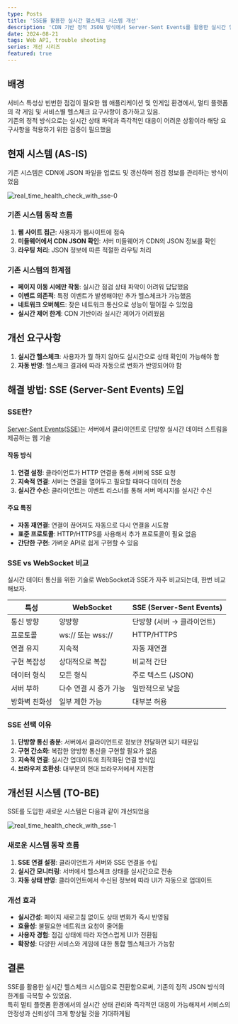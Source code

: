 ---
type: Posts
title: 'SSE를 활용한 실시간 헬스체크 시스템 개선'
description: 'CDN 기반 정적 JSON 방식에서 Server-Sent Events를 활용한 실시간 헬스체크 시스템으로 전환해보기'
date: 2024-08-21
tags: Web API, trouble shooting
series: 개선 시리즈
featured: true
---

## 배경

서비스 특성상 빈번한 점검이 필요한 웹 애플리케이션 및 인게임 환경에서, 멀티 플랫폼의 각 게임 및 서비스별 헬스체크 요구사항이 증가하고 있음.<br />
기존의 정적 방식으로는 실시간 상태 파악과 즉각적인 대응이 어려운 상황이라 해당 요구사항을 적용하기 위한 검증이 필요했음

## 현재 시스템 (AS-IS)

기존 시스템은 CDN에 JSON 파일을 업로드 및 갱신하며 점검 정보를 관리하는 방식이었음

![real_time_health_check_with_sse-0](./images/real_time_health_check_with_sse_0.webp)

### 기존 시스템 동작 흐름

1. **웹 사이트 접근**: 사용자가 웹사이트에 접속
2. **미들웨어에서 CDN JSON 확인**: 서버 미들웨어가 CDN의 JSON 정보를 확인
3. **라우팅 처리**: JSON 정보에 따른 적절한 라우팅 처리

### 기존 시스템의 한계점

- **페이지 이동 시에만 작동**: 실시간 점검 상태 파악이 어려워 답답했음
- **이벤트 의존적**: 특정 이벤트가 발생해야만 추가 헬스체크가 가능했음
- **네트워크 오버헤드**: 잦은 네트워크 통신으로 성능이 떨어질 수 있었음
- **실시간 제어 한계**: CDN 기반이라 실시간 제어가 어려웠음

## 개선 요구사항

1. **실시간 헬스체크**: 사용자가 뭘 하지 않아도 실시간으로 상태 확인이 가능해야 함
2. **자동 반영**: 헬스체크 결과에 따라 자동으로 변화가 반영되어야 함

## 해결 방법: SSE (Server-Sent Events) 도입

### SSE란?

[Server-Sent Events(SSE)](https://developer.mozilla.org/ko/docs/Web/API/Server-sent_events/Using_server-sent_events)는 서버에서 클라이언트로 단방향 실시간 데이터 스트림을 제공하는 웹 기술

#### 작동 방식

1. **연결 설정**: 클라이언트가 HTTP 연결을 통해 서버에 SSE 요청
2. **지속적 연결**: 서버는 연결을 열어두고 필요할 때마다 데이터 전송
3. **실시간 수신**: 클라이언트는 이벤트 리스너를 통해 서버 메시지를 실시간 수신

#### 주요 특징

- **자동 재연결**: 연결이 끊어져도 자동으로 다시 연결을 시도함
- **표준 프로토콜**: HTTP/HTTPS를 사용해서 추가 프로토콜이 필요 없음
- **간단한 구현**: 가벼운 API로 쉽게 구현할 수 있음

### SSE vs WebSocket 비교

실시간 데이터 통신을 위한 기술로 WebSocket과 SSE가 자주 비교되는데, 한번 비교해보자.

| 특성          | WebSocket              | SSE (Server-Sent Events)   |
| ------------- | ---------------------- | -------------------------- |
| 통신 방향     | 양방향                 | 단방향 (서버 → 클라이언트) |
| 프로토콜      | ws:// 또는 wss://      | HTTP/HTTPS                 |
| 연결 유지     | 지속적                 | 자동 재연결                |
| 구현 복잡성   | 상대적으로 복잡        | 비교적 간단                |
| 데이터 형식   | 모든 형식              | 주로 텍스트 (JSON)         |
| 서버 부하     | 다수 연결 시 증가 가능 | 일반적으로 낮음            |
| 방화벽 친화성 | 일부 제한 가능         | 대부분 허용                |

### SSE 선택 이유

1. **단방향 통신 충분**: 서버에서 클라이언트로 정보만 전달하면 되기 때문임
2. **구현 간소화**: 복잡한 양방향 통신을 구현할 필요가 없음
3. **지속적 연결**: 실시간 업데이트에 최적화된 연결 방식임
4. **브라우저 호환성**: 대부분의 현대 브라우저에서 지원함

## 개선된 시스템 (TO-BE)

SSE를 도입한 새로운 시스템은 다음과 같이 개선되었음

![real_time_health_check_with_sse-1](./images/real_time_health_check_with_sse_1.webp)

### 새로운 시스템 동작 흐름

1. **SSE 연결 설정**: 클라이언트가 서버와 SSE 연결을 수립
2. **실시간 모니터링**: 서버에서 헬스체크 상태를 실시간으로 전송
3. **자동 상태 반영**: 클라이언트에서 수신된 정보에 따라 UI가 자동으로 업데이트

### 개선 효과

- **실시간성**: 페이지 새로고침 없이도 상태 변화가 즉시 반영됨
- **효율성**: 불필요한 네트워크 요청이 줄어듦
- **사용자 경험**: 점검 상태에 따라 자연스럽게 UI가 전환됨
- **확장성**: 다양한 서비스와 게임에 대한 통합 헬스체크가 가능함

## 결론

SSE를 활용한 실시간 헬스체크 시스템으로 전환함으로써, 기존의 정적 JSON 방식의 한계를 극복할 수 있었음.<br />
특히 멀티 플랫폼 환경에서의 실시간 상태 관리와 즉각적인 대응이 가능해져서 서비스의 안정성과 신뢰성이 크게 향상될 것을 기대하게됨
